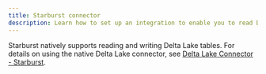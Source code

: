 ```yaml
---
title: Starburst connector
description: Learn how to set up an integration to enable you to read Delta tables from Starburst.
---
```


Starburst natively supports reading and writing Delta Lake tables. For details on using the native Delta Lake connector, see [Delta Lake Connector - Starburst](https://docs.starburst.io/latest/connector/delta-lake.html).